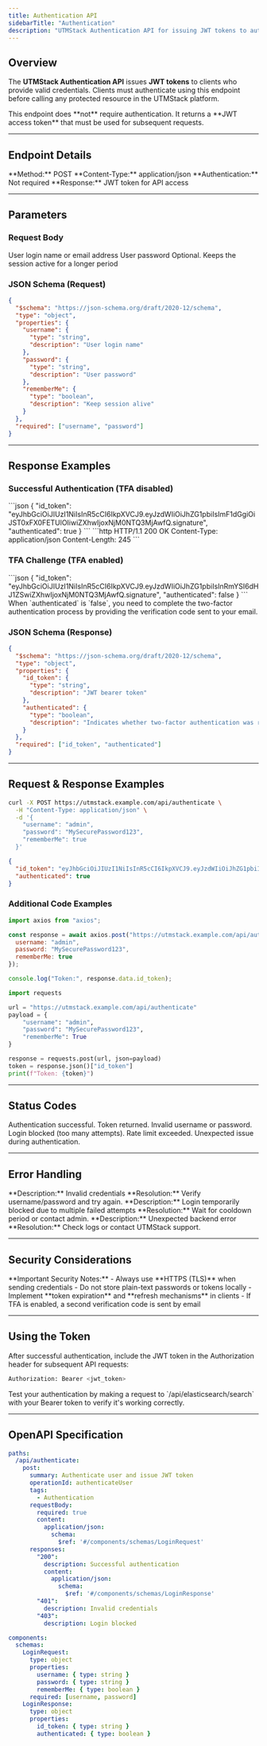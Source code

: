 ```yaml
---
title: Authentication API
sidebarTitle: "Authentication"
description: "UTMStack Authentication API for issuing JWT tokens to authenticate users and access protected resources."
---
```


## Overview

The **UTMStack Authentication API** issues **JWT tokens** to clients who provide valid credentials. Clients must authenticate using this endpoint before calling any protected resource in the UTMStack platform.

<Note>
This endpoint does **not** require authentication. It returns a **JWT access token** that must be used for subsequent requests.
</Note>

---

## Endpoint Details

<Card title="POST /api/authenticate" icon="lock">
  **Method:** POST  
  **Content-Type:** application/json  
  **Authentication:** Not required  
  **Response:** JWT token for API access
</Card>

---

## Parameters

### Request Body

<ParamField body="username" type="string" required>
  User login name or email address
</ParamField>

<ParamField body="password" type="string" required>
  User password
</ParamField>

<ParamField body="rememberMe" type="boolean" default="false">
  Optional. Keeps the session active for a longer period
</ParamField>

### JSON Schema (Request)

```json
{
  "$schema": "https://json-schema.org/draft/2020-12/schema",
  "type": "object",
  "properties": {
    "username": { 
      "type": "string", 
      "description": "User login name" 
    },
    "password": { 
      "type": "string", 
      "description": "User password" 
    },
    "rememberMe": { 
      "type": "boolean", 
      "description": "Keep session alive" 
    }
  },
  "required": ["username", "password"]
}
```

---

## Response Examples

### Successful Authentication (TFA disabled)

<Tabs>
  <Tab title="Response">
    ```json
    {
      "id_token": "eyJhbGciOiJIUzI1NiIsInR5cCI6IkpXVCJ9.eyJzdWIiOiJhZG1pbiIsImF1dGgiOiJST0xFX0FETUlOIiwiZXhwIjoxNjM0NTQ3MjAwfQ.signature",
      "authenticated": true
    }
    ```
  </Tab>
  <Tab title="Headers">
    ```http
    HTTP/1.1 200 OK
    Content-Type: application/json
    Content-Length: 245
    ```
  </Tab>
</Tabs>

### TFA Challenge (TFA enabled)

<ResponseExample>
```json
{
  "id_token": "eyJhbGciOiJIUzI1NiIsInR5cCI6IkpXVCJ9.eyJzdWIiOiJhZG1pbiIsInRmYSI6dHJ1ZSwiZXhwIjoxNjM0NTQ3MjAwfQ.signature",
  "authenticated": false
}
```
</ResponseExample>

<Info>
When `authenticated` is `false`, you need to complete the two-factor authentication process by providing the verification code sent to your email.
</Info>

### JSON Schema (Response)

```json
{
  "$schema": "https://json-schema.org/draft/2020-12/schema",
  "type": "object",
  "properties": {
    "id_token": { 
      "type": "string", 
      "description": "JWT bearer token" 
    },
    "authenticated": { 
      "type": "boolean", 
      "description": "Indicates whether two-factor authentication was required" 
    }
  },
  "required": ["id_token", "authenticated"]
}
```

---

## Request & Response Examples

<RequestExample>

```bash Request
curl -X POST https://utmstack.example.com/api/authenticate \
  -H "Content-Type: application/json" \
  -d '{
    "username": "admin",
    "password": "MySecurePassword123",
    "rememberMe": true
  }'
```

</RequestExample>

<ResponseExample>

```json Response
{
  "id_token": "eyJhbGciOiJIUzI1NiIsInR5cCI6IkpXVCJ9.eyJzdWIiOiJhZG1pbiIsImF1dGgiOiJST0xFX0FETUlOIiwiZXhwIjoxNjM0NTQ3MjAwfQ.signature",
  "authenticated": true
}
```

</ResponseExample>

### Additional Code Examples

<CodeGroup>

```javascript Node.js
import axios from "axios";

const response = await axios.post("https://utmstack.example.com/api/authenticate", {
  username: "admin",
  password: "MySecurePassword123",
  rememberMe: true
});

console.log("Token:", response.data.id_token);
```

```python Python
import requests

url = "https://utmstack.example.com/api/authenticate"
payload = {
    "username": "admin",
    "password": "MySecurePassword123",
    "rememberMe": True
}

response = requests.post(url, json=payload)
token = response.json()["id_token"]
print(f"Token: {token}")
```

</CodeGroup>

---

## Status Codes

<ResponseField name="200" type="OK">
  Authentication successful. Token returned.
</ResponseField>

<ResponseField name="401" type="Unauthorized">
  Invalid username or password.
</ResponseField>

<ResponseField name="403" type="Forbidden">
  Login blocked (too many attempts).
</ResponseField>

<ResponseField name="429" type="Too Many Requests">
  Rate limit exceeded.
</ResponseField>

<ResponseField name="500" type="Internal Server Error">
  Unexpected issue during authentication.
</ResponseField>

---

## Error Handling

<AccordionGroup>
  <Accordion title="401 Unauthorized">
    **Description:** Invalid credentials  
    **Resolution:** Verify username/password and try again.
  </Accordion>

  <Accordion title="403 Forbidden">
    **Description:** Login temporarily blocked due to multiple failed attempts  
    **Resolution:** Wait for cooldown period or contact admin.
  </Accordion>

  <Accordion title="500 Internal Server Error">
    **Description:** Unexpected backend error  
    **Resolution:** Check logs or contact UTMStack support.
  </Accordion>
</AccordionGroup>

---

## Security Considerations

<Warning>
**Important Security Notes:**
- Always use **HTTPS (TLS)** when sending credentials
- Do not store plain-text passwords or tokens locally
- Implement **token expiration** and **refresh mechanisms** in clients
- If TFA is enabled, a second verification code is sent by email
</Warning>

---

## Using the Token

After successful authentication, include the JWT token in the Authorization header for subsequent API requests:

```bash
Authorization: Bearer <jwt_token>
```

<Tip>
Test your authentication by making a request to `/api/elasticsearch/search` with your Bearer token to verify it's working correctly.
</Tip>

---

## OpenAPI Specification

```yaml
paths:
  /api/authenticate:
    post:
      summary: Authenticate user and issue JWT token
      operationId: authenticateUser
      tags:
        - Authentication
      requestBody:
        required: true
        content:
          application/json:
            schema:
              $ref: '#/components/schemas/LoginRequest'
      responses:
        "200":
          description: Successful authentication
          content:
            application/json:
              schema:
                $ref: '#/components/schemas/LoginResponse'
        "401":
          description: Invalid credentials
        "403":
          description: Login blocked

components:
  schemas:
    LoginRequest:
      type: object
      properties:
        username: { type: string }
        password: { type: string }
        rememberMe: { type: boolean }
      required: [username, password]
    LoginResponse:
      type: object
      properties:
        id_token: { type: string }
        authenticated: { type: boolean }
```
